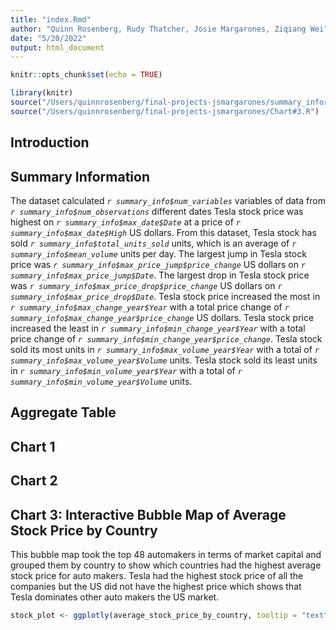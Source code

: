 ```yaml
---
title: "index.Rmd"
author: "Quinn Rosenberg, Rudy Thatcher, Josie Margarones, Ziqiang Wei"
date: "5/20/2022"
output: html_document
---
```


```r
knitr::opts_chunk$set(echo = TRUE)
```

```r
library(knitr)
source("/Users/quinnrosenberg/final-projects-jsmargarones/summary_information.R")
source("/Users/quinnrosenberg/final-projects-jsmargarones/Chart#3.R")
```

## Introduction

## Summary Information
The dataset calculated _`r summary_info$num_variables`_ variables of data from _`r summary_info$num_observations`_ different dates 
Tesla stock price was highest on _`r summary_info$max_date$Date`_ at a price of _`r summary_info$max_date$High`_ US dollars.
From this dataset, Tesla stock has sold _`r summary_info$total_units_sold`_ units, which is an average of _`r summary_info$mean_volume`_ units per day.
The largest jump in Tesla stock price was _`r summary_info$max_price_jump$price_change`_ US dollars on _`r summary_info$max_price_jump$Date`_. The largest drop in Tesla stock price was _`r summary_info$max_price_drop$price_change`_ US dollars on _`r summary_info$max_price_drop$Date`_.
Tesla stock price increased the most in _`r summary_info$max_change_year$Year`_ with a total price change of _`r summary_info$max_change_year$price_change`_ US dollars. Tesla stock price increased the least in _`r summary_info$min_change_year$Year`_ with a total price change of _`r summary_info$min_change_year$price_change`_.
Tesla stock sold its most units in _`r summary_info$max_volume_year$Year`_ with a total of _`r summary_info$max_volume_year$Volume`_ units. Tesla stock sold its least units in _`r summary_info$min_volume_year$Year`_ with a total of _`r summary_info$min_volume_year$Volume`_ units.

## Aggregate Table

## Chart 1

## Chart 2

## Chart 3: Interactive Bubble Map of Average Stock Price by Country
This bubble map took the top 48 automakers in terms of market capital and grouped them by country to show which countries had the highest average stock price for auto makers. Tesla had the highest stock price of all the companies but the US did not have the highest price which shows that Tesla dominates other auto makers the US market.

```r
stock_plot <- ggplotly(average_stock_price_by_country, tooltip = "text")
```

